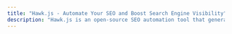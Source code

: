 ---
title: "Hawk.js - Automate Your SEO and Boost Search Engine Visibility"
description: "Hawk.js is an open-source SEO automation tool that generates and submits sitemaps to all major search engines, improving your website’s SEO performance effortlessly."
---


<Home />
